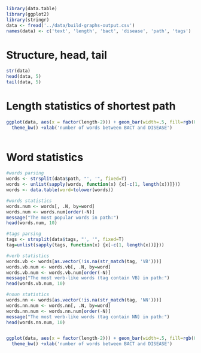 ```r
library(data.table)
library(ggplot2)
library(stringr)
data <- fread('../data/build-graphs-output.csv')
names(data) <- c('text', 'length', 'bact', 'disease', 'path', 'tags')
```

# Structure, head, tail
```r
str(data)
head(data, 5)
tail(data, 5)
```

# Length statistics of shortest path
```r
ggplot(data, aes(x = factor(length-2))) + geom_bar(width=.5, fill=rgb(0.6, 0.6, 0.6, alpha=0.7)) + 
  theme_bw() +xlab('number of words between BACT and DISEASE')
  
```

# Word statistics
```r
#words parsing
words <- strsplit(data$path, "', '", fixed=T)
words <- unlist(sapply(words, function(x) {x[-c(1, length(x))]}))
words <- data.table(word=tolower(words))

#words statistics
words.num <- words[, .N, by=word]
words.num <- words.num[order(-N)]
message("The most popular words in path:")
head(words.num, 10)

#tags parsing
tags <- strsplit(data$tags, "', '", fixed=T)
tag=unlist(sapply(tags, function(x) {x[-c(1, length(x))]}))

#verb statistics
words.vb <- words[as.vector(!is.na(str_match(tag, 'VB')))]
words.vb.num <- words.vb[, .N, by=word]
words.vb.num <- words.vb.num[order(-N)]
message("The most verb-like words (tag contain VB) in path:")
head(words.vb.num, 10)

#noun statistics
words.nn <- words[as.vector(!is.na(str_match(tag, 'NN')))]
words.nn.num <- words.nn[, .N, by=word]
words.nn.num <- words.nn.num[order(-N)]
message("The most verb-like words (tag contain NN) in path:")
head(words.nn.num, 10)


ggplot(data, aes(x = factor(length-2))) + geom_bar(width=.5, fill=rgb(0.6, 0.6, 0.6, alpha=0.7)) + 
  theme_bw() +xlab('number of words between BACT and DISEASE')
```
